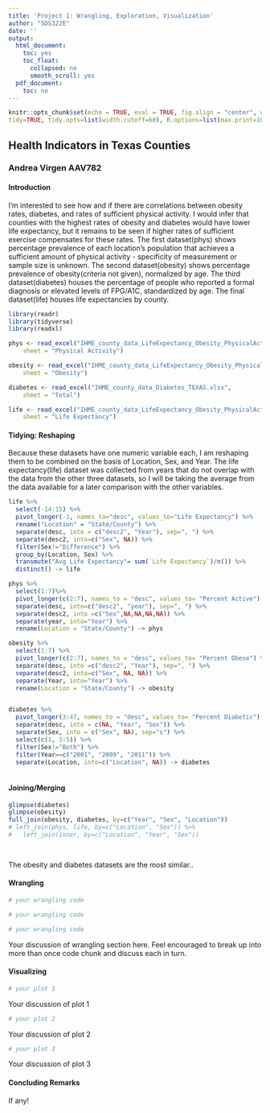 ```yaml
---
title: 'Project 1: Wrangling, Exploration, Visualization'
author: "SDS322E"
date: ''
output:
  html_document:
    toc: yes
    toc_float:
      collapsed: no
      smooth_scroll: yes
  pdf_document:
    toc: no
---
```


```r
knitr::opts_chunk$set(echo = TRUE, eval = TRUE, fig.align = "center", warning = F, message = F,
tidy=TRUE, tidy.opts=list(width.cutoff=60), R.options=list(max.print=100))
```

## Health Indicators in Texas Counties

### Andrea Virgen AAV782

#### Introduction 

I'm interested to see how and if there are correlations between obesity rates, diabetes, and rates of sufficient physical activity. I would infer that counties with the highest rates of obesity and diabetes would have lower life expectancy, but it remains to be seen if higher rates of sufficient exercise compensates for these rates. The first dataset(phys) shows percentage prevalence of each location's population that achieves a sufficient amount of physical activity - specificity of measurement or sample size is unknown. The second dataset(obesity) shows percentage prevalence of obesity(criteria not given), normalized by age. The third dataset(diabetes) houses the percentage of people who reported a formal diagnosis or elevated levels of FPG/A1C, standardized by age. The final dataset(life) houses life expectancies by county.

```R
library(readr)
library(tidyverse)
library(readxl)

phys <- read_excel("IHME_county_data_LifeExpectancy_Obesity_PhysicalActivity_TEXAS.xls", 
    sheet = "Physical Activity")

obesity <- read_excel("IHME_county_data_LifeExpectancy_Obesity_PhysicalActivity_TEXAS.xls", 
    sheet = "Obesity")

diabetes <- read_excel("IHME_county_data_Diabetes_TEXAS.xlsx", 
    sheet = "Total")

life <- read_excel("IHME_county_data_LifeExpectancy_Obesity_PhysicalActivity_TEXAS.xls", 
    sheet = "Life Expectancy")

```

#### Tidying: Reshaping

Because these datasets have one numeric variable each, I am reshaping them to be combined on the basis of Location, Sex, and Year. The life expectancy(life) dataset was collected from years that do not overlap with the data from the other three datasets, so I will be taking the average from the data available for a later comparison with the other variables.

```R

life %>%
  select(-14:15) %>%
  pivot_longer(-1, names_to="desc", values_to="Life Expectancy") %>%
  rename("Location" = "State/County") %>%
  separate(desc, into = c("desc2", "Year"), sep=", ") %>%
  separate(desc2, into=c("Sex", NA)) %>%
  filter(Sex!="Difference") %>%
  group_by(Location, Sex) %>%
  transmute("Avg Life Expectancy"= sum(`Life Expectancy`)/n()) %>%
  distinct() -> life

phys %>%
  select(1:7)%>%
  pivot_longer(c(2:7), names_to = "desc", values_to= "Percent Active") %>%
  separate(desc, into=c("desc2", "year"), sep=", ") %>%
  separate(desc2, into =c("Sex",NA,NA,NA,NA)) %>%
  separate(year, into="Year") %>%
  rename(Location = "State/County") -> phys

obesity %>%
  select(1:7) %>%
  pivot_longer(c(2:7), names_to = "desc", values_to= "Percent Obese") %>%
  separate(desc, into =c("desc2", "Year"), sep=", ") %>%
  separate(desc2, into=c("Sex", NA, NA)) %>%
  separate(Year, into="Year") %>%
  rename(Location = "State/County") -> obesity


diabetes %>%
  pivot_longer(3:47, names_to = "desc", values_to= "Percent Diabetic") %>%
  separate(desc, into = c(NA, "Year", "Sex")) %>%
  separate(Sex, into = c("Sex", NA), sep="s") %>%
  select(c(1, 3:5)) %>%
  filter(Sex!="Both") %>%
  filter(Year==c("2001", "2009", "2011")) %>%
  separate(Location, into=c("Location", NA)) -> diabetes
  
```

    
#### Joining/Merging

```R
glimpse(diabetes)
glimpse(obesity)
full_join(obesity, diabetes, by=c("Year", "Sex", "Location")) 
# left_join(phys, life, by=c("Location", "Sex")) %>% 
#   left_join(inner, by=c("Location", "Year", "Sex"))

  

```

The obesity and diabetes datasets are the most similar..

####  Wrangling

```R
# your wrangling code

# your wrangling code

# your wrangling code
```

Your discussion of wrangling section here. Feel encouraged to break up into more than once code chunk and discuss each in turn.


#### Visualizing

```R
# your plot 1
```

Your discussion of plot 1

```R
# your plot 2
```

Your discussion of plot 2

```R
# your plot 3
```

Your discussion of plot 3

#### Concluding Remarks

If any!




